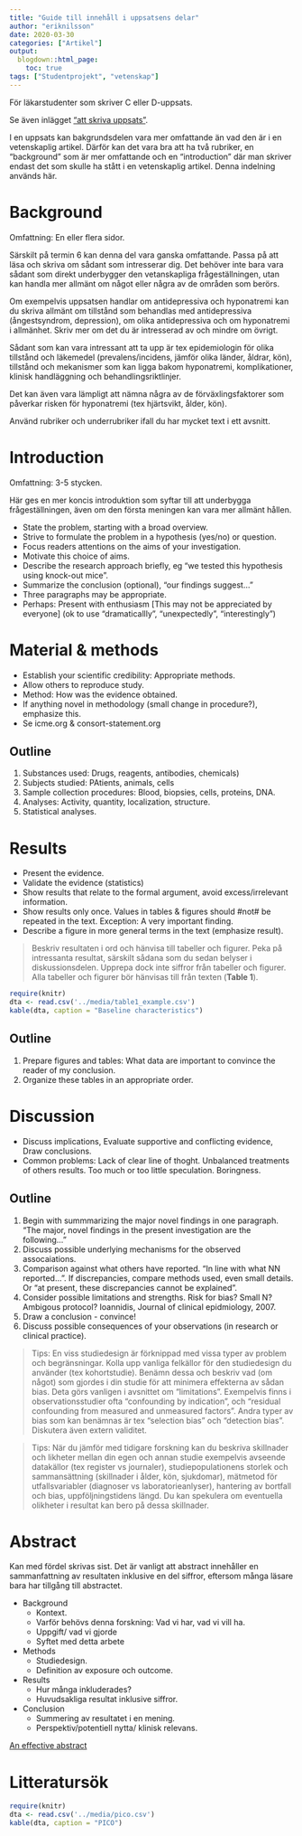 ```yaml
---
title: "Guide till innehåll i uppsatsens delar"
author: "eriknilsson"
date: 2020-03-30
categories: ["Artikel"]
output:
  blogdown::html_page:
    toc: true
tags: ["Studentprojekt", "vetenskap"]
---
```


För läkarstudenter som skriver C eller D-uppsats.

Se även inlägget ["att skriva uppsats"](/tags/vetenskap).

I en uppsats kan bakgrundsdelen vara mer omfattande än vad den är i en vetenskaplig artikel. Därför kan det vara bra att ha två rubriker, en "background" som är mer omfattande och en "introduction" där man skriver endast det som skulle ha stått i en vetenskaplig artikel. Denna indelning används här.

# Background

Omfattning: En eller flera sidor.

Särskilt på termin 6 kan denna del vara ganska omfattande. Passa på att läsa och skriva om sådant som intresserar dig. Det behöver inte bara vara sådant som direkt underbygger den vetanskapliga frågeställningen, utan kan handla mer allmänt om något eller några av de områden som berörs.

Om exempelvis uppsatsen handlar om antidepressiva och hyponatremi kan du skriva allmänt om tillstånd som behandlas med antidepressiva (ångestsyndrom, depression), om olika antidepressiva och om hyponatremi i allmänhet. Skriv mer om det du är intresserad av och mindre om övrigt.

Sådant som kan vara intressant att ta upp är tex epidemiologin för olika tillstånd och läkemedel (prevalens/incidens, jämför olika länder, åldrar, kön), tillstånd och mekanismer som kan ligga bakom hyponatremi, komplikationer, klinisk handläggning och behandlingsriktlinjer.

Det kan även vara lämpligt att nämna några av de förväxlingsfaktorer som påverkar risken för hyponatremi (tex hjärtsvikt, ålder, kön).

Använd rubriker och underrubriker ifall du har mycket text i ett avsnitt.

# Introduction

Omfattning: 3-5 stycken.

Här ges en mer koncis introduktion som syftar till att underbygga frågeställningen, även om den första meningen kan vara mer allmänt hållen.

- State the problem, starting with a broad overview. 
- Strive to formulate the problem in a hypothesis (yes/no) or question.
- Focus readers attentions on the aims of your investigation.
- Motivate this choice of aims.
- Describe the research approach briefly, eg "we tested this hypothesis using knock-out mice".
- Summarize the conclusion (optional), "our findings suggest..."
- Three paragraphs may be appropriate.
- Perhaps: Present with enthusiasm [This may not be appreciated by everyone] (ok to use "dramaticallly", "unexpectedly", "interestingly")

# Material & methods

- Establish your scientific credibility: Appropriate methods.
- Allow others to reproduce study.
- Method: How was the evidence obtained.
- If anything novel in methodology (small change in procedure?), emphasize this.
- Se icme.org & consort-statement.org

## Outline

1. Substances used: Drugs, reagents, antibodies, chemicals)
2. Subjects studied: PAtients, animals, cells
3. Sample collection procedures: Blood, biopsies, cells, proteins, DNA.
4. Analyses: Activity, quantity, localization, structure.
5. Statistical analyses.

# Results

- Present the evidence.
- Validate the evidence (statistics)
- Show results that relate to the formal argument, avoid excess/irrelevant information.
- Show results only once. Values in tables & figures should #not# be repeated in the text. Exception: A very important finding.
- Describe a figure in more general terms in the text (emphasize result).

> Beskriv resultaten i ord och hänvisa till tabeller och figurer. Peka på intressanta resultat, särskilt sådana som du sedan belyser i diskussionsdelen. Upprepa dock inte siffror från tabeller och figurer. Alla tabeller och figurer bör hänvisas till från texten (**Table 1**).

```r
require(knitr)
dta <- read.csv('../media/table1_example.csv')
kable(dta, caption = "Baseline characteristics")

```

## Outline

1. Prepare figures and tables: What data are important to convince the reader of my conclusion.
2. Organize these tables in an appropriate order.

# Discussion

- Discuss implications, Evaluate supportive and conflicting evidence, Draw conclusions.
- Common problems: Lack of clear line of thoght. Unbalanced treatments of others results. Too much or too little speculation. Boringness.

## Outline

1. Begin with summmarizing the major novel findings in one paragraph. "The major, novel findings in the present investigation are the following..."
2. Discuss possible underlying mechanisms for the observed assocaiations.
3. Comparison against what others have reported. "In line with what NN reported...". If discrepancies, compare methods used, even small details. Or "at present, these discrepancies cannot be explained".
4. Consider possible limitations and strengths. Risk for bias? Small N? Ambigous protocol? Ioannidis, Journal of clinical epidmiology, 2007.
5. Draw a conclusion - convince!
6. Discuss possible consequences of your observations (in research or clinical practice).

> Tips: En viss studiedesign är förknippad med vissa typer av problem och begränsningar. Kolla upp vanliga felkällor för den studiedesign du använder (tex kohortstudie). Benämn dessa och beskriv vad (om något) som gjordes i din studie för att minimera effekterna av sådan bias. Deta görs vanligen i avsnittet om "limitations". Exempelvis finns i observationsstudier ofta "confounding by indication", och "residual confounding from measured and unmeasured factors". Andra typer av bias som kan benämnas är tex "selection bias" och "detection bias". Diskutera även extern validitet.

> Tips: När du jämför med tidigare forskning kan du beskriva skillnader och likheter mellan din egen och annan studie exempelvis avseende datakällor (tex register vs journaler), studiepopulationens storlek och sammansättning (skillnader i ålder, kön, sjukdomar), mätmetod för utfallsvariabler (diagnoser vs laboratorieanlyser), hantering av bortfall och bias, uppföljningstidens längd. Du kan spekulera om eventuella olikheter i resultat kan bero på dessa skillnader.


# Abstract

Kan med fördel skrivas sist. Det är vanligt att abstract innehåller en sammanfattning av resultaten inklusive en del siffror, eftersom många läsare bara har tillgång till abstractet.

- Background
  + Kontext.
  + Varför behövs denna forskning: Vad vi har, vad vi vill ha.
  + Uppgift/ vad vi gjorde
  + Syftet med detta arbete
- Methods
  + Studiedesign. 
  + Definition av exposure och outcome.
- Results
  + Hur många inkluderades? 
  + Huvudsakliga resultat inklusive siffror.
- Conclusion
  + Summering av resultatet i en mening. 
  + Perspektiv/potentiell nytta/ klinisk relevans.

[An effective abstract](https://www.nature.com/scitable/content/an-effective-abstract-14194316)

# Litteratursök

```r
require(knitr)
dta <- read.csv('../media/pico.csv')
kable(dta, caption = "PICO")

```
